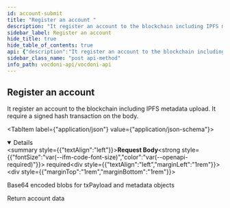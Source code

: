 ```yaml
---
id: account-submit
title: "Register an account "
description: "It register an account to the blockchain including IPFS metadata upload. It require a signed  hash transaction on the body."
sidebar_label: Register an account 
hide_title: true
hide_table_of_contents: true
api: {"description":"It register an account to the blockchain including IPFS metadata upload. It require a signed  hash transaction on the body.","operationId":"accountSubmit","tags":["Accounts"],"requestBody":{"description":"Base64 encoded blobs for txPayload and metadata objects","required":true,"content":{"application/json":{"schema":{"type":"object","properties":{"txPayload":{"type":"string"},"metadata":{"type":"string"}},"example":"{\n \"txPayload\": \"<base64>\",\n \"metadata\": \"<base64>\"\n}"}}}},"responses":{"200":{"description":"Return account data","content":{"application/json":{"example":"{\n  \"txHash\": \"6cc88bda2da0edef96b8d4f75f0a8134953e9816918e665254ea06801af59a70\",\n  \"metadataURL\": \"ipfs://QmVsMox8HynD9X2KZY1DtWc7GqatFfiD6PrxGgyzB3p4gz\"\n}"}}}},"method":"post","path":"/accounts","servers":[{"url":"https://api.vocdoni.io/v2/"}],"security":[{"bearerAuth":[]}],"securitySchemes":{"bearerAuth":{"type":"http","scheme":"bearer"}},"jsonRequestBodyExample":"{\n \"txPayload\": \"<base64>\",\n \"metadata\": \"<base64>\"\n}","info":{"version":"2.0.0","title":"Vocdoni API","license":{"name":"MIT"},"description":"**Goals and Objectives:** \nThe Vocdoni API is meant to be the entry point for external integrators to add voting capabilities to an existing  CRM, customer base and product experience. The API should act as a satellite that facilitates creating votes using  Vocdoni, without the hassle of learning a deep platform.\nThis API should allow to perform the basic primitives of the Vocdoni Protocol such as manage organizations, voting  processes and be able to vote, abstracting as much as possible the complexity and doing so, offering simple and  clear methods to perform such actions.\nLast but not least, the API should be modular and allow further expansion with other independent modules such as  payments, CSPs, SSI providers, CRM’s, etc. becoming a open voting block/”lego” for the Web2.0 & Web 3.0 world."},"postman":{"name":"Register an account ","description":{"content":"It register an account to the blockchain including IPFS metadata upload. It require a signed  hash transaction on the body.","type":"text/plain"},"url":{"path":["accounts"],"host":["{{baseUrl}}"],"query":[],"variable":[]},"header":[{"key":"Content-Type","value":"application/json"},{"key":"Accept","value":"application/json"}],"method":"POST","body":{"mode":"raw","raw":"\"\"","options":{"raw":{"language":"json"}}}}}
sidebar_class_name: "post api-method"
info_path: vocdoni-api/vocdoni-api
---
```



## Register an account 



It register an account to the blockchain including IPFS metadata upload. It require a signed  hash transaction on the body.

<MimeTabs><TabItem label={"application/json"} value={"application/json-schema"}><details style={{}} data-collapsed={false} open={true}><summary style={{"textAlign":"left"}}><strong>Request Body</strong><strong style={{"fontSize":"var(--ifm-code-font-size)","color":"var(--openapi-required)"}}> required</strong></summary><div style={{"textAlign":"left","marginLeft":"1rem"}}><div style={{"marginTop":"1rem","marginBottom":"1rem"}}>

Base64 encoded blobs for txPayload and metadata objects

</div></div><ul style={{"marginLeft":"1rem"}}><SchemaItem collapsible={false} name={"txPayload"} required={false} schemaDescription={undefined} schemaName={"string"} qualifierMessage={undefined} defaultValue={undefined}></SchemaItem><SchemaItem collapsible={false} name={"metadata"} required={false} schemaDescription={undefined} schemaName={"string"} qualifierMessage={undefined} defaultValue={undefined}></SchemaItem></ul></details></TabItem></MimeTabs><div><ApiTabs><TabItem label={"200"} value={"200"}><div>

Return account data

</div><div><MimeTabs schemaType={"response"}><TabItem label={"application/json"} value={"application/json"}><SchemaTabs><TabItem label={"Example"} value={"Example"}><ResponseSamples responseExample={"{\n  \"txHash\": \"6cc88bda2da0edef96b8d4f75f0a8134953e9816918e665254ea06801af59a70\",\n  \"metadataURL\": \"ipfs://QmVsMox8HynD9X2KZY1DtWc7GqatFfiD6PrxGgyzB3p4gz\"\n}"} language={"json"}></ResponseSamples></TabItem></SchemaTabs></TabItem></MimeTabs></div></TabItem></ApiTabs></div>
      